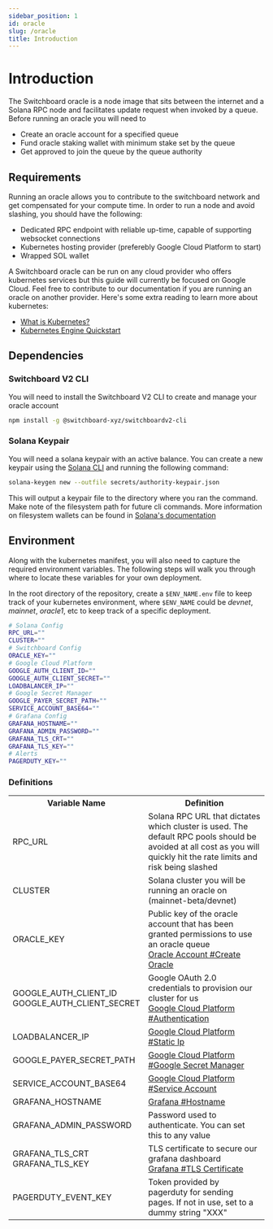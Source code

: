 ```yaml
---
sidebar_position: 1
id: oracle
slug: /oracle
title: Introduction
---
```


# Introduction

The Switchboard oracle is a node image that sits between the internet and a Solana RPC node and facilitates update request when invoked by a queue. Before running an oracle you will need to

- Create an oracle account for a specified queue
- Fund oracle staking wallet with minimum stake set by the queue
- Get approved to join the queue by the queue authority

## Requirements

Running an oracle allows you to contribute to the switchboard network and get compensated for your compute time. In order to run a node and avoid slashing, you should have the following:

- Dedicated RPC endpoint with reliable up-time, capable of supporting websocket connections
- Kubernetes hosting provider (preferebly Google Cloud Platform to start)
- Wrapped SOL wallet

A Switchboard oracle can be run on any cloud provider who offers kubernetes services but this guide will currently be focused on Google Cloud. Feel free to contribute to our documentation if you are running an oracle on another provider. Here's some extra reading to learn more about kubernetes:

- [What is Kubernetes?](https://cloud.google.com/learn/what-is-kubernetes)
- [Kubernetes Engine Quickstart](https://cloud.google.com/kubernetes-engine/docs/quickstart)

## Dependencies

### Switchboard V2 CLI

You will need to install the Switchboard V2 CLI to create and manage your oracle account

```bash npm2yarn
npm install -g @switchboard-xyz/switchboardv2-cli
```

### Solana Keypair

You will need a solana keypair with an active balance. You can create a new keypair using the [Solana CLI](https://docs.solana.com/cli/install-solana-cli-tools) and running the following command:

```bash
solana-keygen new --outfile secrets/authority-keypair.json
```

This will output a keypair file to the directory where you ran the command. Make note of the filesystem path for future cli commands. More information on filesystem wallets can be found in [Solana's documentation](https://docs.solana.com/wallet-guide/file-system-wallet)

## Environment

Along with the kubernetes manifest, you will also need to capture the required environment variables. The following steps will walk you through where to locate these variables for your own deployment.

In the root directory of the repository, create a `$ENV_NAME.env` file to keep track of your kubernetes environment, where `$ENV_NAME` could be <i>devnet</i>, <i>mainnet</i>, <i>oracle1</i>, etc to keep track of a specific deployment.

```bash env title="devnet.env"
# Solana Config
RPC_URL=""
CLUSTER=""
# Switchboard Config
ORACLE_KEY=""
# Google Cloud Platform
GOOGLE_AUTH_CLIENT_ID=""
GOOGLE_AUTH_CLIENT_SECRET=""
LOADBALANCER_IP=""
# Google Secret Manager
GOOGLE_PAYER_SECRET_PATH=""
SERVICE_ACCOUNT_BASE64=""
# Grafana Config
GRAFANA_HOSTNAME=""
GRAFANA_ADMIN_PASSWORD=""
GRAFANA_TLS_CRT=""
GRAFANA_TLS_KEY=""
# Alerts
PAGERDUTY_KEY=""
```

### Definitions

<table>
  <tr>
    <th>Variable Name</th>
    <th>Definition</th>
  </tr>
  <tr>
    <td>RPC_URL</td>
    <td>
      Solana RPC URL that dictates which cluster is used. The default RPC pools
      should be avoided at all cost as you will quickly hit the rate limits and
      risk being slashed
    </td>
  </tr>
  <tr>
    <td>CLUSTER</td>
    <td>
      Solana cluster you will be running an oracle on (mainnet-beta/devnet)
    </td>
  </tr>
  <tr>
    <td>ORACLE_KEY</td>
    <td>
      Public key of the oracle account that has been granted permissions to use
      an oracle queue <br />
      <a href="../oracle/account#create-oracle">
        Oracle Account #Create Oracle
      </a>
    </td>
  </tr>
  <tr>
    <td>
      GOOGLE_AUTH_CLIENT_ID
      <br />
      GOOGLE_AUTH_CLIENT_SECRET
    </td>
    <td>
      Google OAuth 2.0 credentials to provision our cluster for us <br />
      <a href="../oracle/kubernetes/google#authentication">
        Google Cloud Platform #Authentication
      </a>
    </td>
  </tr>
  <tr>
    <td>LOADBALANCER_IP</td>
    <td>
      <a href="../oracle/kubernetes/google#static-ip">
        Google Cloud Platform #Static Ip
      </a>
    </td>
  </tr>
  <tr>
    <td>GOOGLE_PAYER_SECRET_PATH</td>
    <td>
      <a href="../oracle/kubernetes/google#google-secret-manager">
        Google Cloud Platform #Google Secret Manager
      </a>
    </td>
  </tr>
  <tr>
    <td>SERVICE_ACCOUNT_BASE64</td>
    <td>
      <a href="../oracle/kubernetes/google#service-account">
        Google Cloud Platform #Service Account
      </a>
    </td>
  </tr>
  <tr>
    <td>GRAFANA_HOSTNAME</td>
    <td>
      <a href="../oracle/grafana#hostname">Grafana #Hostname</a>
    </td>
  </tr>
  <tr>
    <td>GRAFANA_ADMIN_PASSWORD</td>
    <td>Password used to authenticate. You can set this to any value</td>
  </tr>
  <tr>
    <td>
      GRAFANA_TLS_CRT
      <br />
      GRAFANA_TLS_KEY
    </td>
    <td>
      TLS certificate to secure our grafana dashboard
      <br />
      <a href="../oracle/grafana#tls-certificate">Grafana #TLS Certificate</a>
    </td>
  </tr>
  <tr>
    <td>PAGERDUTY_EVENT_KEY</td>
    <td>
      Token provided by pagerduty for sending pages. If not in use, set to a
      dummy string "XXX"
    </td>
  </tr>
</table>
